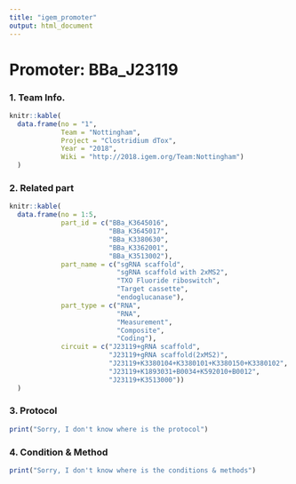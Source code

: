 ```yaml
---
title: "igem_promoter"
output: html_document
---
```


# Promoter: BBa_J23119

### 1. Team Info.

```r

knitr::kable(
  data.frame(no = "1",
             Team = "Nottingham",
             Project = "Clostridium dTox",
             Year = "2018",
             Wiki = "http://2018.igem.org/Team:Nottingham")
  )

```

### 2. Related part

```r

knitr::kable(
  data.frame(no = 1:5,
             part_id = c("BBa_K3645016",
                         "BBa_K3645017",
                         "BBa_K3380630",
                         "BBa_K3362001",
                         "BBa_K3513002"),
             part_name = c("sgRNA scaffold",
                           "sgRNA scaffold with 2xMS2",
                           "TXO Fluoride riboswitch",
                           "Target cassette",
                           "endoglucanase"),
             part_type = c("RNA",
                           "RNA",
                           "Measurement",
                           "Composite",
                           "Coding"),
             circuit = c("J23119+gRNA scaffold",
                         "J23119+gRNA scaffold(2xMS2)",
                         "J23119+K3380104+K3380101+K3380150+K3380102",
                         "J23119+K1893031+B0034+K592010+B0012",
                         "J23119+K3513000"))
  )

```

### 3. Protocol

```r

print("Sorry, I don't know where is the protocol")

```

### 4. Condition & Method

```r

print("Sorry, I don't know where is the conditions & methods")

```

